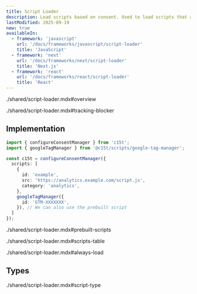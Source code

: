 ```yaml
---
title: Script Loader
description: Load scripts based on consent. Used to load scripts that are not necessary for the user's consent, such as analytics scripts.
lastModified: 2025-09-19
new: true
availableIn:
  - framework: 'javascript'
    url: '/docs/frameworks/javascript/script-loader'
    title: 'JavaScript'
  - framework: 'next'
    url: '/docs/frameworks/next/script-loader'
    title: 'Next.js'
  - framework: 'react'
    url: '/docs/frameworks/react/script-loader'
    title: 'React'
---
```


<import>./shared/script-loader.mdx#overview</import>

<import>./shared/script-loader.mdx#tracking-blocker</import>

## Implementation

```ts
import { configureConsentManager } from 'c15t';
import { googleTagManager } from '@c15t/scripts/google-tag-manager';

const c15t = configureConsentManager({
  scripts: [
    {
      id: 'example',
      src: 'https://analytics.example.com/script.js',
      category: 'analytics',
    },
    googleTagManager({
      id: 'GTM-XXXXXXX',
    }), // We can also use the prebuilt script
  ]
});
```

<import>./shared/script-loader.mdx#prebuilt-scripts</import>

<import>./shared/script-loader.mdx#scripts-table</import>

<import>./shared/script-loader.mdx#always-load</import>

## Types

<import>./shared/script-loader.mdx#script-type</import>
